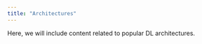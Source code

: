 ```yaml
---
title: "Architectures"
---
```


 


Here, we will include content related to popular DL architectures.

  
  






